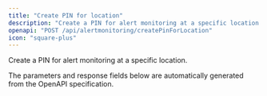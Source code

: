 ```yaml
---
title: "Create PIN for location"
description: "Create a PIN for alert monitoring at a specific location."
openapi: "POST /api/alertmonitoring/createPinForLocation"
icon: "square-plus"
---
```


Create a PIN for alert monitoring at a specific location.

<Note>
The parameters and response fields below are automatically generated from the OpenAPI specification.
</Note>
